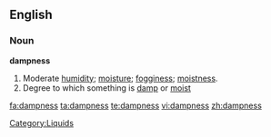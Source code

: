 ==English==

===Noun===
'''dampness'''

# Moderate [[humidity]]; [[moisture]]; [[fogginess]]; [[moistness]].
# Degree to which something is [[damp]] or [[moist]]

[[Category:Liquids]]

[[fa:dampness]]
[[ta:dampness]]
[[te:dampness]]
[[vi:dampness]]
[[zh:dampness]]